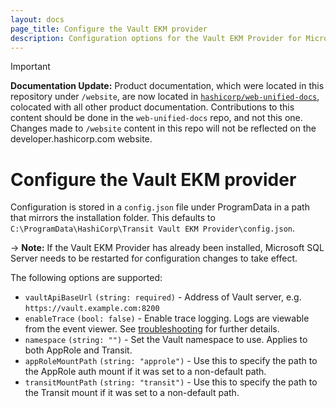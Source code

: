 ```yaml
---
layout: docs
page_title: Configure the Vault EKM provider
description: Configuration options for the Vault EKM Provider for Microsoft SQL Server.
---
```


> [!IMPORTANT]  
> **Documentation Update:** Product documentation, which were located in this repository under `/website`, are now located in [`hashicorp/web-unified-docs`](https://github.com/hashicorp/web-unified-docs), colocated with all other product documentation. Contributions to this content should be done in the `web-unified-docs` repo, and not this one. Changes made to `/website` content in this repo will not be reflected on the developer.hashicorp.com website.

# Configure the Vault EKM provider

Configuration is stored in a `config.json` file under ProgramData in a path that
mirrors the installation folder. This defaults to
`C:\ProgramData\HashiCorp\Transit Vault EKM Provider\config.json`.

-> **Note:** If the Vault EKM Provider has already been installed, Microsoft
    SQL Server needs to be restarted for configuration changes to take effect.

The following options are supported:

- `vaultApiBaseUrl` `(string: required)` - Address of Vault server, e.g.
    `https://vault.example.com:8200`
- `enableTrace` `(bool: false)` - Enable trace logging. Logs are viewable from
    the event viewer. See [troubleshooting](/vault/docs/platform/mssql/troubleshooting)
    for further details.
- `namespace` `(string: "")` - Set the Vault namespace to use. Applies to both
    AppRole and Transit.
- `appRoleMountPath` `(string: "approle")` - Use this to specify the path to the
    AppRole auth mount if it was set to a non-default path.
- `transitMountPath` `(string: "transit")` - Use this to specify the path to the
    Transit mount if it was set to a non-default path.
